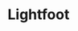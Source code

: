 
# Lightfoot
<ProjectDetails
  region="North"
  house="House Lightfoot"
  type="Holdfast"
  status="Not Started"
  warp="/warp lightfoot"
  projectLead="undefined"
  dateStarted="undefined"
  dateCompleted="undefined"
/>
